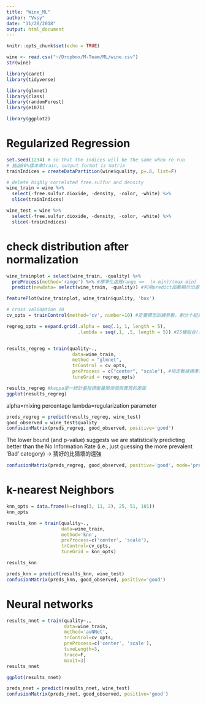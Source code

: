 ```yaml
---
title: "Wine_ML"
author: "Vvsy"
date: "11/20/2018"
output: html_document
---
```


```r
knitr::opts_chunk$set(echo = TRUE)
```

```r
wine <- read.csv("~/Dropbox/M-Team/ML/wine.csv")
str(wine)
```

```r
library(caret)
library(tidyverse)

library(glmnet)
library(class)
library(randomForest)
library(e1071)

library(ggplot2)

```

# Regularized Regression
```r
set.seed(1234) # so that the indices will be the same when re-run
# 抽出80%樣本來train, output format is matrix
trainIndices = createDataPartition(wine$quality, p=.8, list=F) 

# delete highly correlated free.sulfur and density
wine_train = wine %>% 
  select(-free.sulfur.dioxide, -density, -color, -white) %>% 
  slice(trainIndices)

wine_test = wine %>% 
  select(-free.sulfur.dioxide, -density, -color, -white) %>% 
  slice(-trainIndices)
```

# check distribution after normalization
```r
wine_trainplot = select(wine_train, -quality) %>% 
  preProcess(method='range') %>% #標準化處理range =>  (x-min)/(max-min)
  predict(newdata= select(wine_train, -quality)) #利用predict函數顯示出處理好的矩陣

featurePlot(wine_trainplot, wine_train$quality, 'box')
```


```r
# cross validation 10
cv_opts = trainControl(method='cv', number=10) #定義模型訓練參數，劃分十組交叉驗證（使用repeatedcv可重複劃分）

regreg_opts = expand.grid(.alpha = seq(.1, 1, length = 5),
                          .lambda = seq(.1, .5, length = 5)) #25種組合(決定lamda重要度？)


results_regreg = train(quality~., 
                        data=wine_train,
                        method = "glmnet", 
                        trControl = cv_opts, 
                        preProcess = c("center", "scale"), #指定數據標準化，"center"和"scale"。其中center表示預測變量減去均值
                        tuneGrid = regreg_opts)

results_regreg #kappa是一統計量指標衡量預測值與實質的差距
ggplot(results_regreg)
```
alpha=mixing percentage
lambda=regularization parameter

```r
preds_regreg = predict(results_regreg, wine_test)
good_observed = wine_test$quality
confusionMatrix(preds_regreg, good_observed, positive='good') 
```

The lower bound (and p-value) suggests we are statistically predicting better than the No Information Rate (i.e., just guessing the more prevalent ‘Bad’ category) -> 猜好的比猜壞的還強

```r
confusionMatrix(preds_regreg, good_observed, positive='good', mode='prec_recall')
```

# k-nearest Neighbors

```r
knn_opts = data.frame(k=c(seq(3, 11, 2), 25, 51, 101))
knn_opts

results_knn = train(quality~., 
                    data=wine_train, 
                    method='knn',
                    preProcess=c('center', 'scale'), 
                    trControl=cv_opts,
                    tuneGrid = knn_opts)

results_knn
```

```r
preds_knn = predict(results_knn, wine_test)
confusionMatrix(preds_knn, good_observed, positive='good')
```

# Neural networks

```r
results_nnet = train(quality~., 
                     data=wine_train, 
                     method='avNNet',
                     trControl=cv_opts, 
                     preProcess=c('center', 'scale'),
                     tuneLength=3, 
                     trace=F, 
                     maxit=3)
results_nnet
```
```r
ggplot(results_nnet)
```

```r
preds_nnet = predict(results_nnet, wine_test)
confusionMatrix(preds_nnet, good_observed, positive='good')
```

